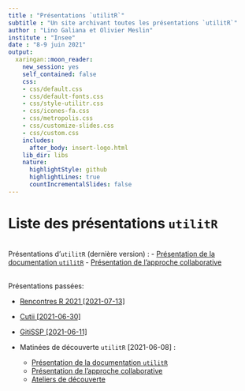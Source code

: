 ```yaml
---
title : "Présentations `utilitR`"
subtitle : "Un site archivant toutes les présentations `utilitR`"
author : "Lino Galiana et Olivier Meslin"
institute : "Insee"
date : "8-9 juin 2021"
output:
  xaringan::moon_reader:
    new_session: yes
    self_contained: false
    css:
    - css/default.css
    - css/default-fonts.css
    - css/style-utilitr.css
    - css/icones-fa.css
    - css/metropolis.css
    - css/customize-slides.css
    - css/custom.css
    includes:
      after_body: insert-logo.html
    lib_dir: libs
    nature:
      highlightStyle: github
      highlightLines: true
      countIncrementalSlides: false
---
```



# Liste des présentations `utilitR`

<br> Présentations d'`utilitR` (dernière version) :
- [Présentation de la documentation `utilitR`](./documentation.html)
- [Présentation de l'approche collaborative](./colaboratif.html)

<br> Présentations passées:

* [Rencontres R 2021 [2021-07-13]](./archives/rencontresR2021.html)
* [Cutii [2021-06-30]](./archives/cutii2021.html)
* [GitiSSP [2021-06-11]](./archives/gitissp.html)


* Matinées de découverte `utilitR` [2021-06-08] :
  * [Présentation de la documentation `utilitR`](./archives/matinees2021/documentation.html)
  * [Présentation de l'approche collaborative](./archives/matinees2021/colaboratif.html)
  * [Ateliers de découverte](./ateliers/index.html)

<!---
* [Présentation imports de fichiers plats et de tableurs](./import_fichiers.html) (script uniquement [ici](./import_fichiers.R))
---->
